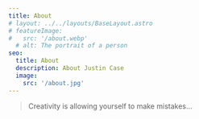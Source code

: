 ```yaml
---
title: About
# layout: ../../layouts/BaseLayout.astro
# featureImage:
#   src: '/about.webp'
  # alt: The portrait of a person
seo:
  title: About
  description: About Justin Case
  image:
    src: '/about.jpg'
---
```



<Timeline
  title="Academic experience"
  description="Reverse-chronological overview"
  items={timelineAcademic}
/>

<Timeline
  title="Grants"
  description="Reverse-chronological overview"
  items={timelineGrants}
/>

<Timeline
  title="Legal experiences"
  description="Reverse-chronological overview"
  items={timelineLegal}
/>

<Timeline
  title="Talks and conferences"
  description="Reverse-chronological overview"
  items={timelineTalks}
/>

<Timeline
  title="Public service"
  description="Reverse-chronological overview"
  items={timelinePublic}
/>

> Creativity is allowing yourself to make mistakes…
